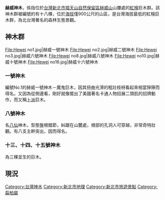 '''赫威神木'''，係指位於[[台灣|台灣]][[新北市|新北市]][[插天山自然保留區|插天山自然保留區]][[赫威山|赫威山]]山腰處的[[紅檜|紅檜]]巨木群。該神木群被編號的有十八棵，位於[[海拔|海拔]]僅900公尺的山區，是台灣海拔最低的紅檜巨木群，為北台灣著名的森林生態景觀。

== 神木群 ==
<gallery>
File:Hewei no1.jpg|赫威一號神木
File:Hewei no2.jpg|赫威二號神木
File:Hewei no3.jpg|赫威六號神木
File:Hewei no8.jpg|赫威八號神木
File:Hewei no10.jpg|赫威十號神木
File:Hewei no16.jpg|赫威十六號神木
</gallery>

===一號神木===

編號No.1的赫威一號神木－魔鬼巨木，因其扭曲光滑的粗壯枝枒看起來相當猙獰而得名。又因為從側邊看，剛好就像擺出了美國著名卡通人物招展二頭肌的招牌動作，而又稱[[卜派|卜派]]巨木。

=== 八號神木=== 

名[[八仙|八仙]]神木，型態盤根錯節，糾踞在山麓處，根部的孔洞人可穿越，非常奇特壯觀。有八支主幹突出，因而得名。
=== 十三、十四、十五號神木=== 

為三棵並生的巨木。

== 現況 ==

[[Category:台灣神木|Category:台灣神木]]
[[Category:新北市地理|Category:新北市地理]]
[[Category:新北市旅遊景點|Category:新北市旅遊景點]]
[[Category:扁柏屬|Category:扁柏屬]]